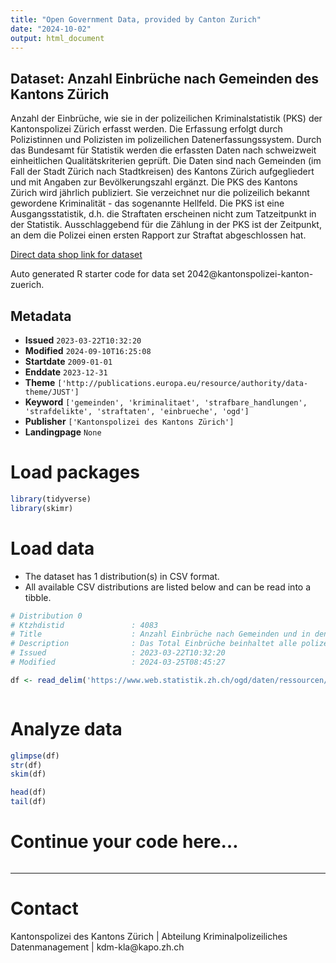 ```yaml
---
title: "Open Government Data, provided by Canton Zurich"
date: "2024-10-02"
output: html_document
---
```


## Dataset: Anzahl Einbrüche nach Gemeinden des Kantons Zürich

Anzahl der Einbrüche, wie sie in der polizeilichen Kriminalstatistik (PKS) der Kantonspolizei Zürich erfasst werden. Die Erfassung erfolgt durch Polizistinnen und Polizisten im polizeilichen Datenerfassungssystem. Durch das Bundesamt für Statistik werden die erfassten Daten nach schweizweit einheitlichen Qualitätskriterien geprüft. Die Daten sind nach Gemeinden (im Fall der Stadt Zürich nach Stadtkreisen) des Kantons Zürich aufgegliedert und mit Angaben zur Bevölkerungszahl ergänzt. Die PKS des Kantons Zürich wird jährlich publiziert. Sie verzeichnet nur die polizeilich bekannt gewordene Kriminalität - das sogenannte Hellfeld. Die PKS ist eine Ausgangsstatistik, d.h. die Straftaten erscheinen nicht zum Tatzeitpunkt in der Statistik. Ausschlaggebend für die Zählung in der PKS ist der Zeitpunkt, an dem die Polizei einen ersten Rapport zur Straftat abgeschlossen hat.

[Direct data shop link for dataset](https://www.zh.ch/de/politik-staat/statistik-daten/datenkatalog.html#/datasets/2042@kantonspolizei-kanton-zuerich)

Auto generated R starter code for data set 2042@kantonspolizei-kanton-zuerich.

## Metadata

- **Issued** `2023-03-22T10:32:20`
- **Modified** `2024-09-10T16:25:08`
- **Startdate** `2009-01-01`
- **Enddate** `2023-12-31`
- **Theme** `['http://publications.europa.eu/resource/authority/data-theme/JUST']`
- **Keyword** `['gemeinden', 'kriminalitaet', 'strafbare_handlungen', 'strafdelikte', 'straftaten', 'einbrueche', 'ogd']`
- **Publisher** `['Kantonspolizei des Kantons Zürich']`
- **Landingpage** `None`


# Load packages

```r

library(tidyverse)
library(skimr)

```

# Load data

-   The dataset has 1 distribution(s) in CSV format.
-   All available CSV distributions are listed below and can be read into a tibble.

```r

# Distribution 0
# Ktzhdistid               : 4083
# Title                    : Anzahl Einbrüche nach Gemeinden und in den Stadtkreisen der Stadt Zürich
# Description              : Das Total Einbrüche beinhaltet alle polizeilich bekannten, vollendeten und versuchten Einbruchs- und Einschleichdiebstähle. Die Bevölkerungszahlen sind der Einwohnerstatistik des Bundes am Ende des Vorjahres entnommen (bis 2010 ESPOP, ab 2011 STATPOP). Damit wird die Häufigkeitszahl berechnet (Anzahl registrierten Straftaten pro 1000 Einwohner). 
# Issued                   : 2023-03-22T10:32:20
# Modified                 : 2024-03-25T08:45:27

df <- read_delim('https://www.web.statistik.zh.ch/ogd/daten/ressourcen/KTZH_00002042_00004083.csv')



```

# Analyze data

```r

glimpse(df)
str(df)
skim(df)

head(df)
tail(df)

```

# Continue your code here...

```r

```

------------------------------------------------------------------------

# Contact

Kantonspolizei des Kantons Zürich | Abteilung Kriminalpolizeiliches Datenmanagement | kdm-kla@kapo.zh.ch
